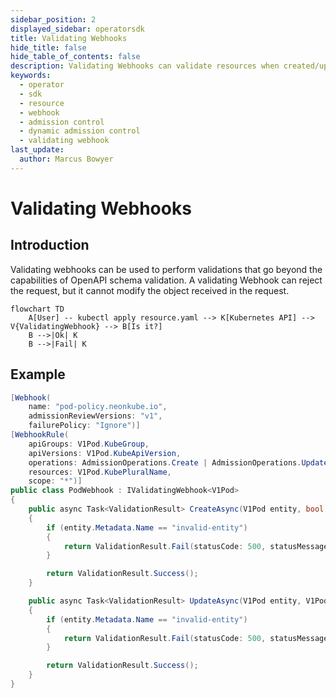 ```yaml
---
sidebar_position: 2
displayed_sidebar: operatorsdk
title: Validating Webhooks
hide_title: false
hide_table_of_contents: false
description: Validating Webhooks can validate resources when created/updated.
keywords:
  - operator 
  - sdk 
  - resource 
  - webhook
  - admission control
  - dynamic admission control
  - validating webhook
last_update:
  author: Marcus Bowyer
---
```


# Validating Webhooks

## Introduction

Validating webhooks can be used to perform validations that go beyond the capabilities of OpenAPI schema validation.
A validating Webhook can reject the request, but it cannot modify the object received in the request.

```mermaid
flowchart TD
    A[User] -- kubectl apply resource.yaml --> K[Kubernetes API] --> V{ValidatingWebhook} --> B[Is it?]
    B -->|Ok| K
    B -->|Fail| K
```

## Example

```csharp
[Webhook(
    name: "pod-policy.neonkube.io",
    admissionReviewVersions: "v1",
    failurePolicy: "Ignore")]
[WebhookRule(
    apiGroups: V1Pod.KubeGroup,
    apiVersions: V1Pod.KubeApiVersion,
    operations: AdmissionOperations.Create | AdmissionOperations.Update,
    resources: V1Pod.KubePluralName,
    scope: "*")]
public class PodWebhook : IValidatingWebhook<V1Pod>
{
    public async Task<ValidationResult> CreateAsync(V1Pod entity, bool dryRun)
    {
        if (entity.Metadata.Name == "invalid-entity")
        {
            return ValidationResult.Fail(statusCode: 500, statusMessage: "Entity name is not valid.");
        }

        return ValidationResult.Success();
    }

    public async Task<ValidationResult> UpdateAsync(V1Pod entity, V1Pod oldEntity, bool dryRun)
    {
        if (entity.Metadata.Name == "invalid-entity")
        {
            return ValidationResult.Fail(statusCode: 500, statusMessage: "Entity name is not valid.");
        }

        return ValidationResult.Success();
    }
}
```

